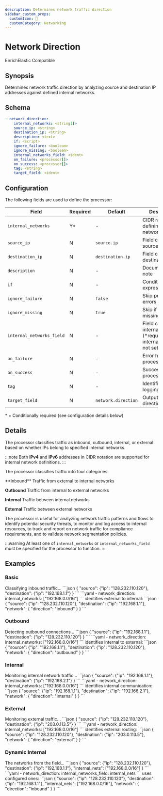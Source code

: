 ```yaml
---
description: Determines network traffic direction
sidebar_custom_props: 
  customIcon: 🔌
  customCategory: Networking
---
```


# Network Direction

<span className="theme-doc-version-badge badge badge--primary">Enrich</span><span className="theme-doc-version-badge badge badge--secondary">Elastic Compatible</span>

## Synopsis

Determines network traffic direction by analyzing source and destination IP addresses against defined internal networks.

## Schema

```yaml {2,9}
- network_direction:
    internal_networks: <string[]>
    source_ip: <string>
    destination_ip: <string>
    description: <text>
    if: <script>
    ignore_failure: <boolean>
    ignore_missing: <boolean>
    internal_networks_field: <ident>
    on_failure: <processor[]>
    on_success: <processor[]>
    tag: <string>
    target_field: <ident>
```

## Configuration

The following fields are used to define the processor:

|Field|Required|Default|Description|
|---|---|---|---|
|`internal_networks`|Y*|-|CIDR ranges defining internal networks|
|`source_ip`|N|`source.ip`|Field containing source IP|
|`destination_ip`|N|`destination.ip`|Field containing destination IP|
|`description`|N|-|Documentation note|
|`if`|N|-|Conditional expression|
|`ignore_failure`|N|`false`|Skip processing errors|
|`ignore_missing`|N|`true`|Skip if fields missing|
|`internal_networks_field`|N|-|Field containing internal networks (*required if internal_networks not set)|
|`on_failure`|N|-|Error handling processors|
|`on_success`|N|-|Success handling processors|
|`tag`|N|-|Identifier for logging|
|`target_field`|N|`network.direction`|Output field for direction|

\* = Conditionally required (see configuration details below)

## Details

The processor classifies traffic as inbound, outbound, internal, or external based on whether IPs belong to specified internal networks.

:::note
Both **IPv4** and **IPv6** addresses in CIDR notation are supported for internal network definitions.
:::

The processor classifies traffic into four categories:

<TermTable>
  <TermCol>**Inbound**</TermCol>
  <DefCol>Traffic from external to internal networks</DefCol>
  
  <TermCol>**Outbound**</TermCol>
  <DefCol>Traffic from internal to external networks</DefCol>

  <TermCol>**Internal**</TermCol>
  <DefCol>Traffic between internal networks</DefCol>

  <TermCol>**External**</TermCol>
  <DefCol>Traffic between external networks</DefCol>
</TermTable>

The processor is useful for analyzing network traffic patterns and flows to identify potential security threats, to monitor and log access to internal resources, to track and report on network traffic for compliance requirements, and to validate network segmentation policies.

:::warning
At least one of `internal_networks` or `internal_networks_field` must be specified for the processor to function.
:::

## Examples

### Basic

<ExampleGrid>
  <CommentCol>
    Classifying inbound traffic...
  </CommentCol>
  <CodeCol>
    ```json
    {
      "source": {"ip": "128.232.110.120"},
      "destination": {"ip": "192.168.1.1"}
    }
    ```
    ```yaml
    - network_direction:
        internal_networks: ["192.168.0.0/16"]
    ```
  </CodeCol>
  <CommentCol>
    identifies external to internal:
  </CommentCol>
  <CodeCol>
    ```json
    {
      "source": {"ip": "128.232.110.120"},
      "destination": {"ip": "192.168.1.1"},
      "network": {
        "direction": "inbound"
      }
    }
    ```
  </CodeCol>
</ExampleGrid>

### Outbound

<ExampleGrid>
  <CommentCol>
    Detecting outbound connections...
  </CommentCol>
  <CodeCol>
    ```json
    {
      "source": {"ip": "192.168.1.1"},
      "destination": {"ip": "128.232.110.120"}
    }
    ```
    ```yaml
    - network_direction:
        internal_networks: ["192.168.0.0/16"]
    ```
  </CodeCol>
  <CommentCol>
    identifies internal to external:
  </CommentCol>
  <CodeCol>
    ```json
    {
      "source": {"ip": "192.168.1.1"},
      "destination": {"ip": "128.232.110.120"},
      "network": {
        "direction": "outbound"
      }
    }
    ```
  </CodeCol>
</ExampleGrid>

### Internal

<ExampleGrid>
  <CommentCol>
    Monitoring internal network traffic...
  </CommentCol>
  <CodeCol>
    ```json
    {
      "source": {"ip": "192.168.1.1"},
      "destination": {"ip": "192.168.2.1"}
    }
    ```
    ```yaml
    - network_direction:
        internal_networks: ["192.168.0.0/16"]
    ```
  </CodeCol>
  <CommentCol>
    identifies internal communication:
  </CommentCol>
  <CodeCol>
    ```json
    {
      "source": {"ip": "192.168.1.1"},
      "destination": {"ip": "192.168.2.1"},
      "network": {
        "direction": "internal"
      }
    }
    ```
  </CodeCol>
</ExampleGrid>

### External

<ExampleGrid>
  <CommentCol>
    Monitoring external traffic...
  </CommentCol>
  <CodeCol>
    ```json
    {
      "source": {"ip": "128.232.110.120"},
      "destination": {"ip": "203.0.113.5"}
    }
    ```
    ```yaml
    - network_direction:
        internal_networks: ["192.168.0.0/16"]
    ```
  </CodeCol>
  <CommentCol>
    identifies external routing:
  </CommentCol>
  <CodeCol>
    ```json
    {
      "source": {"ip": "128.232.110.120"},
      "destination": {"ip": "203.0.113.5"},
      "network": {
        "direction": "external"
      }
    }
    ```
  </CodeCol>
</ExampleGrid>

### Dynamic Internal

<ExampleGrid>
  <CommentCol>
    The networks from the field...
  </CommentCol>
  <CodeCol>
    ```json
    {
      "source": {"ip": "128.232.110.120"},
      "destination": {"ip": "192.168.1.1"},
      "internal_nets": ["192.168.0.0/16"]
    }
    ```
    ```yaml
    - network_direction:
        internal_networks_field: internal_nets
    ```
  </CodeCol>
  <CommentCol>
    uses configured ones:
  </CommentCol>
  <CodeCol>
    ```json
    {
      "source": {"ip": "128.232.110.120"},
      "destination": {"ip": "192.168.1.1"},
      "internal_nets": ["192.168.0.0/16"],
      "network": {
        "direction": "inbound"
      }
    }
    ```
  </CodeCol>
</ExampleGrid>
